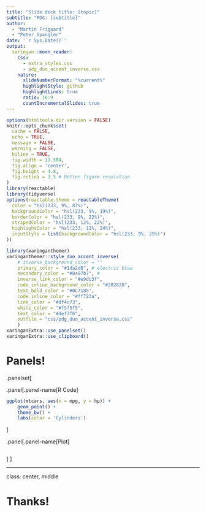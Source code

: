 ```yaml
---
title: "Slide deck title: [topic]"
subtitle: "PDG: [subtitle]"  
author: 
  - "Martin Frigaard"
  - "Peter Spangler"
date: '`r Sys.Date()`'
output:
  xaringan::moon_reader:
    css: 
      - extra_styles.css
      - pdg_duo_accent_inverse.css
    nature:
      slideNumberFormat: "%current%"
      highlightStyle: github
      highlightLines: true
      ratio: 16:9
      countIncrementalSlides: true
---
```


```r
options(htmltools.dir.version = FALSE)
knitr::opts_chunk$set(
  cache = FALSE,
  echo = TRUE,
  message = FALSE,
  warning = FALSE,
  hiline = TRUE,
  fig.width = 13.504, 
  fig.align = 'center',
  fig.height = 4.8,
  fig.retina = 3.5 # Better figure resolution
)
library(reactable)
library(tidyverse)
options(reactable.theme = reactableTheme(
  color = "hsl(233, 9%, 87%)",
  backgroundColor = "hsl(233, 9%, 19%)",
  borderColor = "hsl(233, 9%, 22%)",
  stripedColor = "hsl(233, 12%, 22%)",
  highlightColor = "hsl(233, 12%, 24%)",
  inputStyle = list(backgroundColor = "hsl(233, 9%, 25%)")
))
```


```r
library(xaringanthemer)
xaringanthemer::style_duo_accent_inverse(
    # inverse_background_color = ""
    primary_color = "#1da2d8", # electric blue
    secondary_color = "#0a87b7", #
    inverse_link_color = "#e9dc3f",
    code_inline_background_color = "#282828",
    text_bold_color = "#0C7185", 
    code_inline_color = "#ff723a", 
    link_color = "#df4c73",
    white_color = "#f5f5f5", 
    text_color = "#def3f6", 
    outfile = "css/pdg_duo_accent_inverse.css"
    ) 
xaringanExtra::use_panelset()
xaringanExtra::use_clipboard()
```

# Panels!

.panelset[

.panel[.panel-name[R Code]

```r
ggplot(mtcars, aes(x = mpg, y = hp)) +
    geom_point() +
    theme_bw() +
    labs(color = 'Cylinders')
```

]

.panel[.panel-name[Plot]

```r
```
]
]


---
class: center, middle

# Thanks!
